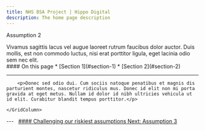 ```yaml
---
title: NHS BSA Project | Hippo Digital
description: The home page description
---
```


<Heading caption='Challenging our riskiest assumptions' tag='h1'>Assumption 2</Heading>

<GridRow>
    <GridColumn width={'2/3'}>
        <LeadParagraph>
            Vivamus sagittis lacus vel augue laoreet rutrum faucibus dolor auctor. Duis mollis, est non commodo luctus, nisi erat porttitor ligula, eget lacinia odio sem nec elit.
        </LeadParagraph>
    </GridColumn>
    <GridColumn width={'1/3'}>
        <nav className="in-page-nav">
            #### On this page
            * [Section 1](#section-1)
            * [Section 2](#section-2)
        </nav>
    </GridColumn>
    <GridColumn width={'full'}>
        <hr className="govuk-section-break govuk-section-break--l"/>
    </GridColumn>
</GridRow>

<GridRow>
    <GridColumn width={'3/4'}>

        <p>Donec sed odio dui. Cum sociis natoque penatibus et magnis dis parturient montes, nascetur ridiculus mus. Donec id elit non mi porta gravida at eget metus. Nullam id dolor id nibh ultricies vehicula ut id elit. Curabitur blandit tempus porttitor.</p>

    </GridColumn>
</GridRow>

<GridRow>
    <GridColumn width={'full'}>
        ---
    </GridColumn>
</GridRow>
<GridRow>
    <GridColumn width={'1/2'}>
        &nbsp;
    </GridColumn>
    <GridColumn width={'1/2'}>
        <a className="next-page" href="/assumptions/assumption-3">
            #### Challenging our riskiest assumptions
            Next: <span>Assumption 3</span>
        </a>
    </GridColumn>
</GridRow>
